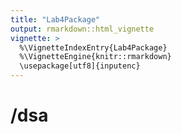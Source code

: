 ```yaml
---
title: "Lab4Package"
output: rmarkdown::html_vignette
vignette: >
  %\VignetteIndexEntry{Lab4Package}
  %\VignetteEngine{knitr::rmarkdown}
  \usepackage[utf8]{inputenc}
---
```


# /dsa
